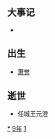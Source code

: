 {{yearTOC|519|北魏'''[[神龜_(北魏孝明帝)|神龜]]二年'''；柔然'''[[建昌_(柔然)|建昌]]十二年'''；南朝梁'''[[天监|天监]]十八年'''；高昌'''[[义熙_(麴嘉)|义熙]]十年'''}}

== 大事记 ==
*

== 出生 ==
*[[萧誉|萧誉]]

== 逝世 ==
{{Wikisource year mention}}
*任城王元澄

[[Category:519年|*]]
[[Category:510年代|9年]]
[[Category:6世纪各年|1]]